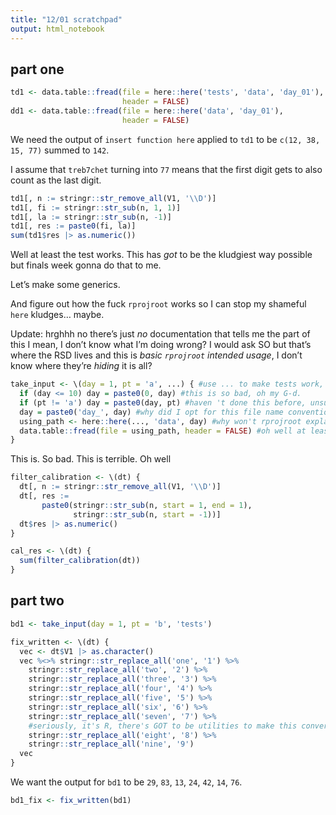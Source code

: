```yaml
---
title: "12/01 scratchpad"
output: html_notebook
---
```


## part one 

```r
td1 <- data.table::fread(file = here::here('tests', 'data', 'day_01'),
                         header = FALSE)
dd1 <- data.table::fread(file = here::here('data', 'day_01'),
                         header = FALSE)

```

We need the output of `insert function here` applied to `td1` to be `c(12, 38, 15, 77)` summed to `142`. 

I assume that `treb7chet` turning into `77` means that the first digit gets to also count as the last digit.

```r
td1[, n := stringr::str_remove_all(V1, '\\D')]
td1[, fi := stringr::str_sub(n, 1, 1)]
td1[, la := stringr::str_sub(n, -1)]
td1[, res := paste0(fi, la)]
sum(td1$res |> as.numeric())
```
Well at least the test works. This has *got* to be the kludgiest way possible but finals week gonna do that to me.

Let's make some generics.

And figure out how the fuck `rprojroot` works so I can stop my shameful `here` kludges... maybe.

Update: hrghhh no there's just *no* documentation that tells me the part of this I mean, I don't know what I'm doing wrong? I would ask SO but that's where the RSD lives and this is *basic `rprojroot` intended usage*, I don't know where they're *hiding* it is all? 

```r
take_input <- \(day = 1, pt = 'a', ...) { #use ... to make tests work, for now
  if (day <= 10) day = paste0(0, day) #this is so bad, oh my G-d.
  if (pt != 'a') day = paste0(day, pt) #haven 't done this before, unsure how to handle second part
  day = paste0('day_', day) #why did I opt for this file name convention anyway
  using_path <- here::here(..., 'data', day) #why won't rprojroot explain how to stop doing this
  data.table::fread(file = using_path, header = FALSE) #oh well at least it works 
}
```

This is. So bad. This is terrible. Oh well

```r
filter_calibration <- \(dt) {
  dt[, n := stringr::str_remove_all(V1, '\\D')]
  dt[, res := 
       paste0(stringr::str_sub(n, start = 1, end = 1),
              stringr::str_sub(n, start = -1))]
  dt$res |> as.numeric()
}

cal_res <- \(dt) {
  sum(filter_calibration(dt))
}
```


## part two

```r
bd1 <- take_input(day = 1, pt = 'b', 'tests')
```
```r
fix_written <- \(dt) {
  vec <- dt$V1 |> as.character()
  vec %<>% stringr::str_replace_all('one', '1') %>%
    stringr::str_replace_all('two', '2') %>%
    stringr::str_replace_all('three', '3') %>%
    stringr::str_replace_all('four', '4') %>%
    stringr::str_replace_all('five', '5') %>%
    stringr::str_replace_all('six', '6') %>%
    stringr::str_replace_all('seven', '7') %>%
    #seriously, it's R, there's GOT to be utilities to make this conversion already
    stringr::str_replace_all('eight', '8') %>%
    stringr::str_replace_all('nine', '9')
  vec
}
```

We want the output for `bd1` to be `29`, `83`, `13`, `24`, `42`, `14`, `76`.

```r
bd1_fix <- fix_written(bd1)
```

